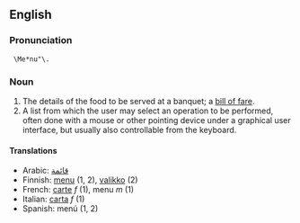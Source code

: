 ==English==
===Pronunciation===
  \Me*nu"\.

===Noun===

#The details of the food to be served at a banquet; a [[bill of fare]].
#A list from which the user may select an operation to be performed, often done with a mouse or other pointing device under a graphical user interface, but usually also controllable from the keyboard.

====Translations====
*Arabic: [[قائمة]]
*Finnish: [[menu]] (1, 2), [[valikko]] (2)
*French: [[carte#French|carte]] ''f'' (1), menu ''m'' (1)
*Italian: [[carta#Italian|carta]] ''f'' (1)
*Spanish: menú (1, 2)